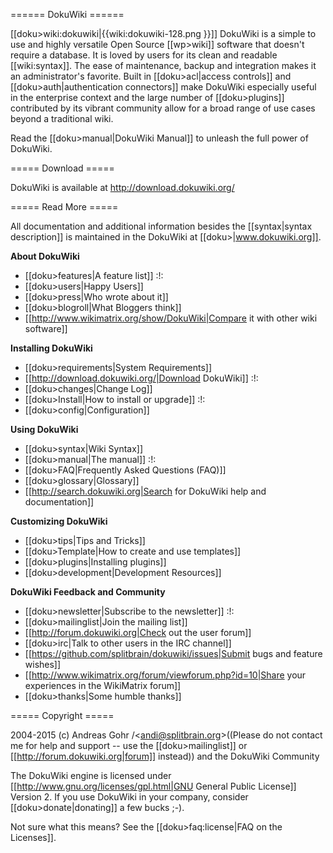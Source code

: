 ====== DokuWiki ======

[[doku\>wiki:dokuwiki|\{\{wiki:dokuwiki-128.png \}\}]] DokuWiki is a simple to use and highly versatile Open Source [[wp\>wiki]] software that doesn't require a database. It is loved by users for its clean and readable [[wiki:syntax]]. The ease of maintenance, backup and integration makes it an administrator's favorite. Built in [[doku\>acl|access controls]] and [[doku\>auth|authentication connectors]] make DokuWiki especially useful in the enterprise context and the large number of [[doku\>plugins]] contributed by its vibrant community allow for a broad range of use cases beyond a traditional wiki.

Read the [[doku\>manual|DokuWiki Manual]] to unleash the full power of DokuWiki.

===== Download =====

DokuWiki is available at http://download.dokuwiki.org/


===== Read More =====

All documentation and additional information besides the [[syntax|syntax description]] is maintained in the DokuWiki at [[doku\>|www.dokuwiki.org]].

**About DokuWiki**

  * [[doku\>features|A feature list]] :!:
  * [[doku\>users|Happy Users]]
  * [[doku\>press|Who wrote about it]]
  * [[doku\>blogroll|What Bloggers think]]
  * [[http://www.wikimatrix.org/show/DokuWiki|Compare it with other wiki software]]

**Installing DokuWiki**

  * [[doku\>requirements|System Requirements]]
  * [[http://download.dokuwiki.org/|Download DokuWiki]] :!:
  * [[doku\>changes|Change Log]]
  * [[doku\>Install|How to install or upgrade]] :!:
  * [[doku\>config|Configuration]]

**Using DokuWiki**

  * [[doku\>syntax|Wiki Syntax]]
  * [[doku\>manual|The manual]] :!:
  * [[doku\>FAQ|Frequently Asked Questions (FAQ)]]
  * [[doku\>glossary|Glossary]]
  * [[http://search.dokuwiki.org|Search for DokuWiki help and documentation]]

**Customizing DokuWiki**

  * [[doku\>tips|Tips and Tricks]]
  * [[doku\>Template|How to create and use templates]]
  * [[doku\>plugins|Installing plugins]]
  * [[doku\>development|Development Resources]]

**DokuWiki Feedback and Community**

  * [[doku\>newsletter|Subscribe to the newsletter]] :!:
  * [[doku\>mailinglist|Join the mailing list]]
  * [[http://forum.dokuwiki.org|Check out the user forum]]
  * [[doku\>irc|Talk to other users in the IRC channel]]
  * [[https://github.com/splitbrain/dokuwiki/issues|Submit bugs and feature wishes]]
  * [[http://www.wikimatrix.org/forum/viewforum.php?id=10|Share your experiences in the WikiMatrix forum]]
  * [[doku\>thanks|Some humble thanks]]

 
===== Copyright =====

2004-2015 (c) Andreas Gohr /\<andi@splitbrain.org\>((Please do not contact me for help and support -- use the [[doku\>mailinglist]] or [[http://forum.dokuwiki.org|forum]] instead)) and the DokuWiki Community

The DokuWiki engine is licensed under [[http://www.gnu.org/licenses/gpl.html|GNU General Public License]] Version 2. If you use DokuWiki in your company, consider [[doku\>donate|donating]] a few bucks ;-).

Not sure what this means? See the [[doku\>faq:license|FAQ on the Licenses]].

